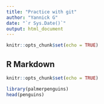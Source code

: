 ```yaml
---
title: "Practice with git"
author: "Yannick G"
date: "`r Sys.Date()`"
output: html_document
---
```


```r
knitr::opts_chunk$set(echo = TRUE)
```

## R Markdown

```r
knitr::opts_chunk$set(echo = TRUE)

library(palmerpenguins)
head(penguins)
```